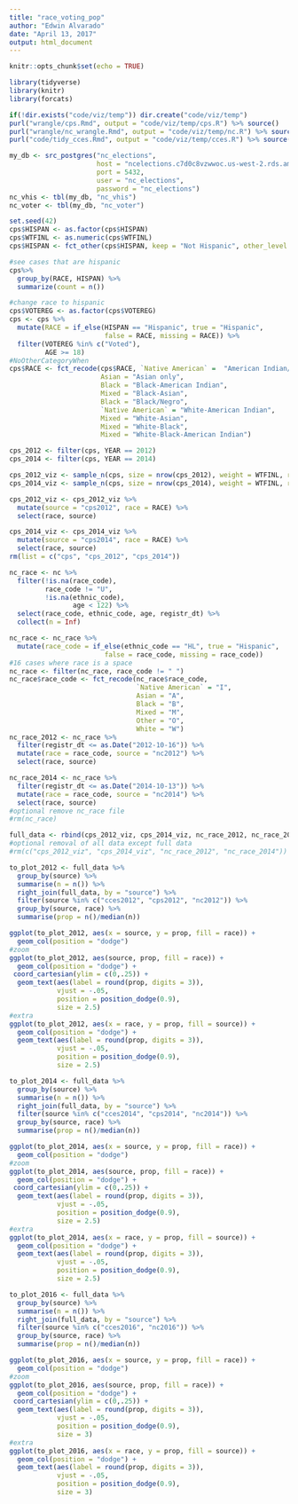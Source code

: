 ```yaml
---
title: "race_voting_pop"
author: "Edwin Alvarado"
date: "April 13, 2017"
output: html_document
---
```


```r
knitr::opts_chunk$set(echo = TRUE)
```

```r
library(tidyverse)
library(knitr)
library(forcats)
```

```r
if(!dir.exists("code/viz/temp")) dir.create("code/viz/temp")
purl("wrangle/cps.Rmd", output = "code/viz/temp/cps.R") %>% source()
purl("wrangle/nc_wrangle.Rmd", output = "code/viz/temp/nc.R") %>% source()
purl("code/tidy_cces.Rmd", output = "code/viz/temp/cces.R") %>% source()
```

```r
my_db <- src_postgres("nc_elections",
                      host = "ncelections.c7d0c8vzwwoc.us-west-2.rds.amazonaws.com", 
                      port = 5432,
                      user = "nc_elections",
                      password = "nc_elections")
nc_vhis <- tbl(my_db, "nc_vhis")
nc_voter <- tbl(my_db, "nc_voter")
```

```r
set.seed(42)
cps$HISPAN <- as.factor(cps$HISPAN)
cps$WTFINL <- as.numeric(cps$WTFINL)
cps$HISPAN <- fct_other(cps$HISPAN, keep = "Not Hispanic", other_level = "Hispanic")

#see cases that are hispanic
cps%>%
  group_by(RACE, HISPAN) %>%
  summarize(count = n())

#change race to hispanic
cps$VOTEREG <- as.factor(cps$VOTEREG)
cps <- cps %>%
  mutate(RACE = if_else(HISPAN == "Hispanic", true = "Hispanic", 
                        false = RACE, missing = RACE)) %>%
  filter(VOTEREG %in% c("Voted"),
         AGE >= 18)
#NoOtherCategoryWhen 
cps$RACE <- fct_recode(cps$RACE, `Native American` =  "American Indian/Aleut/Eskimo",
                       Asian = "Asian only",
                       Black = "Black-American Indian",
                       Mixed = "Black-Asian",
                       Black = "Black/Negro",
                       `Native American` = "White-American Indian",
                       Mixed = "White-Asian",
                       Mixed = "White-Black",
                       Mixed = "White-Black-American Indian")

cps_2012 <- filter(cps, YEAR == 2012)
cps_2014 <- filter(cps, YEAR == 2014)

cps_2012_viz <- sample_n(cps, size = nrow(cps_2012), weight = WTFINL, replace = TRUE)
cps_2014_viz <- sample_n(cps, size = nrow(cps_2014), weight = WTFINL, replace = TRUE)

cps_2012_viz <- cps_2012_viz %>%
  mutate(source = "cps2012", race = RACE) %>%
  select(race, source)

cps_2014_viz <- cps_2014_viz %>%
  mutate(source = "cps2014", race = RACE) %>%
  select(race, source)
rm(list = c("cps", "cps_2012", "cps_2014"))
```

```r
nc_race <- nc %>%
  filter(!is.na(race_code), 
         race_code != "U",
         !is.na(ethnic_code),
                age < 122) %>%
  select(race_code, ethnic_code, age, registr_dt) %>%
  collect(n = Inf)

nc_race <- nc_race %>%
  mutate(race_code = if_else(ethnic_code == "HL", true = "Hispanic", 
                        false = race_code, missing = race_code))
#16 cases where race is a space
nc_race <- filter(nc_race, race_code != " ")
nc_race$race_code <- fct_recode(nc_race$race_code,
                                `Native American` = "I",
                                Asian = "A",
                                Black = "B",
                                Mixed = "M",
                                Other = "O",
                                White = "W")
nc_race_2012 <- nc_race %>%
  filter(registr_dt <= as.Date("2012-10-16")) %>%
  mutate(race = race_code, source = "nc2012") %>%
  select(race, source)

nc_race_2014 <- nc_race %>%
  filter(registr_dt <= as.Date("2014-10-13")) %>%
  mutate(race = race_code, source = "nc2014") %>%
  select(race, source)
#optional remove nc_race file
#rm(nc_race)
```

```r
full_data <- rbind(cps_2012_viz, cps_2014_viz, nc_race_2012, nc_race_2014)
#optional removal of all data except full data
#rm(c("cps_2012_viz", "cps_2014_viz", "nc_race_2012", "nc_race_2014"))

to_plot_2012 <- full_data %>%
  group_by(source) %>%
  summarise(n = n()) %>% 
  right_join(full_data, by = "source") %>%
  filter(source %in% c("cces2012", "cps2012", "nc2012")) %>%
  group_by(source, race) %>% 
  summarise(prop = n()/median(n))

ggplot(to_plot_2012, aes(x = source, y = prop, fill = race)) +
  geom_col(position = "dodge")
#zoom
ggplot(to_plot_2012, aes(source, prop, fill = race)) +
  geom_col(position = "dodge") +
 coord_cartesian(ylim = c(0,.25)) +
  geom_text(aes(label = round(prop, digits = 3)), 
            vjust = -.05,
            position = position_dodge(0.9),
            size = 2.5)
#extra
ggplot(to_plot_2012, aes(x = race, y = prop, fill = source)) +
  geom_col(position = "dodge") +
  geom_text(aes(label = round(prop, digits = 3)), 
            vjust = -.05,
            position = position_dodge(0.9),
            size = 2.5)
```

```r
to_plot_2014 <- full_data %>%
  group_by(source) %>%
  summarise(n = n()) %>% 
  right_join(full_data, by = "source") %>%
  filter(source %in% c("cces2014", "cps2014", "nc2014")) %>%
  group_by(source, race) %>% 
  summarise(prop = n()/median(n))

ggplot(to_plot_2014, aes(x = source, y = prop, fill = race)) +
  geom_col(position = "dodge")
#zoom
ggplot(to_plot_2014, aes(source, prop, fill = race)) +
  geom_col(position = "dodge") +
 coord_cartesian(ylim = c(0,.25)) +
  geom_text(aes(label = round(prop, digits = 3)), 
            vjust = -.05,
            position = position_dodge(0.9),
            size = 2.5)
#extra
ggplot(to_plot_2014, aes(x = race, y = prop, fill = source)) +
  geom_col(position = "dodge") +
  geom_text(aes(label = round(prop, digits = 3)), 
            vjust = -.05,
            position = position_dodge(0.9),
            size = 2.5)
```

```r
to_plot_2016 <- full_data %>%
  group_by(source) %>%
  summarise(n = n()) %>% 
  right_join(full_data, by = "source") %>%
  filter(source %in% c("cces2016", "nc2016")) %>%
  group_by(source, race) %>% 
  summarise(prop = n()/median(n))

ggplot(to_plot_2016, aes(x = source, y = prop, fill = race)) +
  geom_col(position = "dodge")
#zoom
ggplot(to_plot_2016, aes(source, prop, fill = race)) +
  geom_col(position = "dodge") +
 coord_cartesian(ylim = c(0,.25)) +
  geom_text(aes(label = round(prop, digits = 3)), 
            vjust = -.05,
            position = position_dodge(0.9),
            size = 3)
#extra
ggplot(to_plot_2016, aes(x = race, y = prop, fill = source)) +
  geom_col(position = "dodge") +
  geom_text(aes(label = round(prop, digits = 3)), 
            vjust = -.05,
            position = position_dodge(0.9),
            size = 3)
```